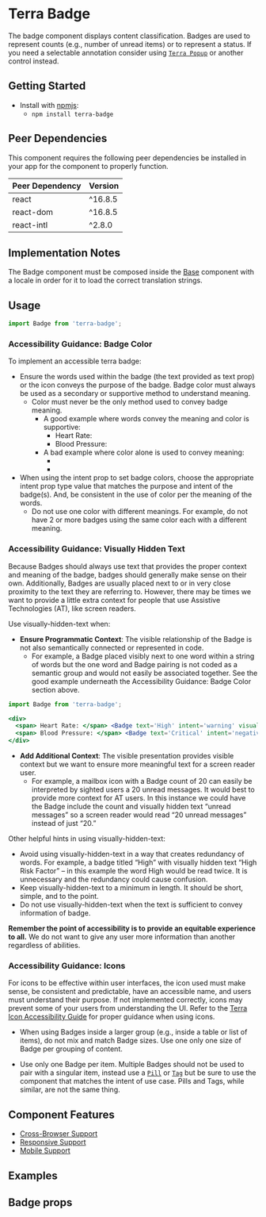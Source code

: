 


<Badge />

# Terra Badge

The badge component displays content classification. Badges are used to represent counts (e.g., number of unread items) or to represent a status. If you need a selectable annotation consider using [`Terra Popup`](https://engineering.cerner.com/terra-ui/components/cerner-terra-framework-docs/popup/popup) or another control instead.

## Getting Started

- Install with [npmjs](https://www.npmjs.com):
  - `npm install terra-badge`

<!-- AUTO-GENERATED-CONTENT:START Peer Dependencies -->
## Peer Dependencies

This component requires the following peer dependencies be installed in your app for the component to properly function.

| Peer Dependency | Version |
|-|-|
| react | ^16.8.5 |
| react-dom | ^16.8.5 |
| react-intl | ^2.8.0 |

<!-- AUTO-GENERATED-CONTENT:END -->

## Implementation Notes
The Badge component must be composed inside the [Base][1] component with a locale in order for it to load the correct translation strings.

[1]: https://engineering.cerner.com/terra-core/components/terra-base/base/base

## Usage

```jsx
import Badge from 'terra-badge';
```

<Notice variant="important" ariaLevel="2">

### Accessibility Guidance: Badge Color
To implement an accessible terra badge:

- Ensure the words used within the badge (the text provided as text prop) or the icon conveys the purpose of the badge. Badge color must always be used as a secondary or supportive method to understand meaning.
  - Color must never be the only method used to convey badge meaning. 
     - A good example where words convey the meaning and color is supportive: 
        - Heart Rate: <BadgeInDoc text='High' intent='warning' visuallyHiddenText="Heart Rate" />
        - Blood Pressure: <BadgeInDoc text='Critical' intent='negative' visuallyHiddenText="Blood Pressure"/>
     - A bad example where color alone is used to convey meaning:
        - <BadgeInDoc text='Heart Rate' intent='warning' />
        - <BadgeInDoc text='Blood Pressure' intent='negative' />
- When using the intent prop to set badge colors, choose the appropriate intent prop type value that matches the purpose and intent of the badge(s). And, be consistent in the use of color per the meaning of the words.
  - Do not use one color with different meanings. For example, do not have 2 or more badges using the same color each with a different meaning.

### Accessibility Guidance: Visually Hidden Text
Because Badges should always use text that provides the proper context and meaning of the badge, badges should generally make sense on their own. Additionally, Badges are usually placed next to or in very close proximity to the text they are referring to. However, there may be times we want to provide a little extra context for people that use Assistive Technologies (AT), like screen readers. 

Use visually-hidden-text when:

- **Ensure Programmatic Context**: The visible relationship of the Badge is not also semantically connected or represented in code.
  - For example, a Badge placed visibly next to one word within a string of words but the one word and Badge pairing is not coded as a semantic group and would not easily be associated together. See the good example underneath the Accessibility Guidance: Badge Color section above.

```jsx
import Badge from 'terra-badge';

<div>
  <span> Heart Rate: </span> <Badge text='High' intent='warning' visuallyHiddenText="Heart Rate" /> <br />
  <span> Blood Pressure: </span> <Badge text='Critical' intent='negative' visuallyHiddenText="Blood Pressure"/>
</div>
```

- **Add Additional Context**: The visible presentation provides visible context but we want to ensure more meaningful text for a screen reader user.
  - For example, a mailbox icon with a Badge count of 20 can easily be interpreted by sighted users a 20 unread messages. It would best to provide more context for AT users. In this instance we could have the Badge include the count and visually hidden text “unread messages” so a screen reader would read “20 unread messages” instead of just “20.”

Other helpful hints in using visually-hidden-text:

- Avoid using visually-hidden-text in a way that creates redundancy of words. For example, a badge titled “High” with visually hidden text “High Risk Factor” – in this example the word High would be read twice. It is unnecessary and the redundancy could cause confusion.
- Keep visually-hidden-text to a minimum in length. It should be short, simple, and to the point.
- Do not use visually-hidden-text when the text is sufficient to convey information of badge.

**Remember the point of accessibility is to provide an equitable experience to all.** We do not want to give any user more information than another regardless of abilities.

### Accessibility Guidance: Icons

For icons to be effective within user interfaces, the icon used must make sense, be consistent and predictable, have an accessible name, and users must understand their purpose. If not implemented correctly, icons may prevent some of your users from understanding the UI. Refer to the [Terra Icon Accessibility Guide](https://engineering.cerner.com/terra-ui/components/cerner-terra-core-docs/icon/accessibility-guide) for proper guidance when using icons.

</Notice>

- When using Badges inside a larger group (e.g., inside a table or list of items), do not mix and match Badge sizes. Use one only one size of Badge per grouping of content.

- Use only one Badge per item. Multiple Badges should not be used to pair with a singular item, instead use a [`Pill`](https://engineering.cerner.com/terra-ui/components/cerner-terra-framework-docs/pills/filter-pills) or [`Tag`](https://engineering.cerner.com/terra-ui/components/cerner-terra-core-docs/tag/about) but  be sure to use the component that matches the intent of use case. Pills and Tags, while similar, are not the same thing.

## Component Features
* [Cross-Browser Support](https://engineering.cerner.com/terra-ui/about/terra-ui/component-standards#cross-browser-support)
* [Responsive Support](https://engineering.cerner.com/terra-ui/about/terra-ui/component-standards#responsive-support)
* [Mobile Support](https://engineering.cerner.com/terra-ui/about/terra-ui/component-standards#mobile-support)

## Examples
<BadgeIntent title="Intent" />
<BadgeSize title="Size" />
<BadgeIcon title="Icon" />
<BadgeVisuallyHiddenText title="VisuallyHiddenText" />
<BadgeInTable title="BadgeInTable" />

## Badge props
<BadgePropsTable />